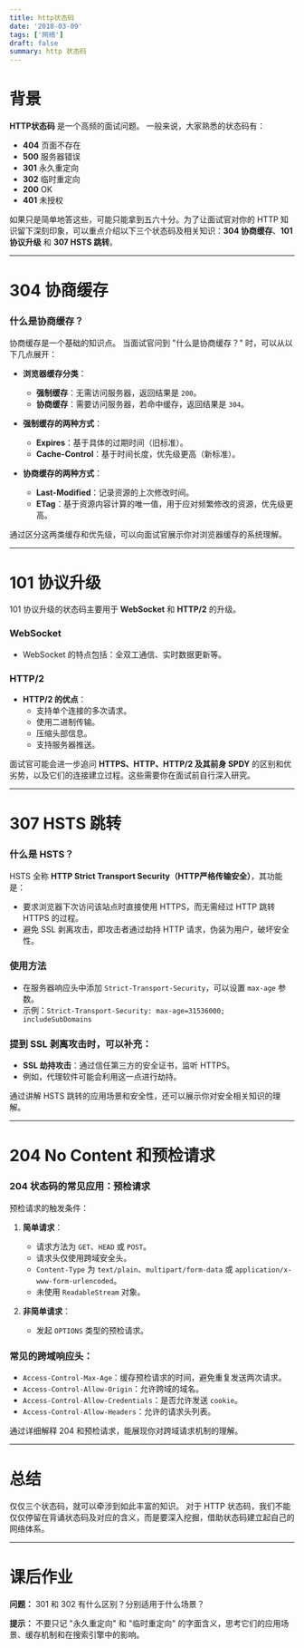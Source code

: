 ```yaml
---
title: http状态码
date: '2018-03-09'
tags: ['网络']
draft: false
summary: http 状态码
---
```


# 背景

**HTTP状态码** 是一个高频的面试问题。
一般来说，大家熟悉的状态码有：
- **404** 页面不存在
- **500** 服务器错误
- **301** 永久重定向
- **302** 临时重定向
- **200** OK
- **401** 未授权

如果只是简单地答这些，可能只能拿到五六十分。为了让面试官对你的 HTTP 知识留下深刻印象，可以重点介绍以下三个状态码及相关知识：**304 协商缓存**、**101 协议升级** 和 **307 HSTS 跳转**。

---

# 304 协商缓存

### 什么是协商缓存？

协商缓存是一个基础的知识点。
当面试官问到 "什么是协商缓存？" 时，可以从以下几点展开：

- **浏览器缓存分类**：
  - **强制缓存**：无需访问服务器，返回结果是 `200`。
  - **协商缓存**：需要访问服务器，若命中缓存，返回结果是 `304`。

- **强制缓存的两种方式**：
  - **Expires**：基于具体的过期时间（旧标准）。
  - **Cache-Control**：基于时间长度，优先级更高（新标准）。

- **协商缓存的两种方式**：
  - **Last-Modified**：记录资源的上次修改时间。
  - **ETag**：基于资源内容计算的唯一值，用于应对频繁修改的资源，优先级更高。

通过区分这两类缓存和优先级，可以向面试官展示你对浏览器缓存的系统理解。

---

# 101 协议升级

101 协议升级的状态码主要用于 **WebSocket** 和 **HTTP/2** 的升级。

### WebSocket
- WebSocket 的特点包括：全双工通信、实时数据更新等。

### HTTP/2
- **HTTP/2 的优点**：
  - 支持单个连接的多次请求。
  - 使用二进制传输。
  - 压缩头部信息。
  - 支持服务器推送。

面试官可能会进一步追问 **HTTPS、HTTP、HTTP/2 及其前身 SPDY** 的区别和优劣势，以及它们的连接建立过程。这些需要你在面试前自行深入研究。

---

# 307 HSTS 跳转

### 什么是 HSTS？

HSTS 全称 **HTTP Strict Transport Security（HTTP严格传输安全）**，其功能是：
- 要求浏览器下次访问该站点时直接使用 HTTPS，而无需经过 HTTP 跳转 HTTPS 的过程。
- 避免 SSL 剥离攻击，即攻击者通过劫持 HTTP 请求，伪装为用户，破坏安全性。

### 使用方法

- 在服务器响应头中添加 `Strict-Transport-Security`，可以设置 `max-age` 参数。
- 示例：`Strict-Transport-Security: max-age=31536000; includeSubDomains`

### 提到 SSL 剥离攻击时，可以补充：
- **SSL 劫持攻击**：通过信任第三方的安全证书，监听 HTTPS。
- 例如，代理软件可能会利用这一点进行劫持。

通过讲解 HSTS 跳转的应用场景和安全性，还可以展示你对安全相关知识的理解。

---

# 204 No Content 和预检请求

### 204 状态码的常见应用：预检请求

预检请求的触发条件：
1. **简单请求**：
   - 请求方法为 `GET`、`HEAD` 或 `POST`。
   - 请求头仅使用跨域安全头。
   - `Content-Type` 为 `text/plain`、`multipart/form-data` 或 `application/x-www-form-urlencoded`。
   - 未使用 `ReadableStream` 对象。

2. **非简单请求**：
   - 发起 `OPTIONS` 类型的预检请求。

### 常见的跨域响应头：
- `Access-Control-Max-Age`：缓存预检请求的时间，避免重复发送两次请求。
- `Access-Control-Allow-Origin`：允许跨域的域名。
- `Access-Control-Allow-Credentials`：是否允许发送 `cookie`。
- `Access-Control-Allow-Headers`：允许的请求头列表。

通过详细解释 204 和预检请求，能展现你对跨域请求机制的理解。

---

# 总结

仅仅三个状态码，就可以牵涉到如此丰富的知识。
对于 HTTP 状态码，我们不能仅仅停留在背诵状态码及对应的含义，而是要深入挖掘，借助状态码建立起自己的网络体系。

---

# 课后作业

**问题：**
301 和 302 有什么区别？分别适用于什么场景？

**提示：**
不要只记 "永久重定向" 和 "临时重定向" 的字面含义，思考它们的应用场景、缓存机制和在搜索引擎中的影响。
